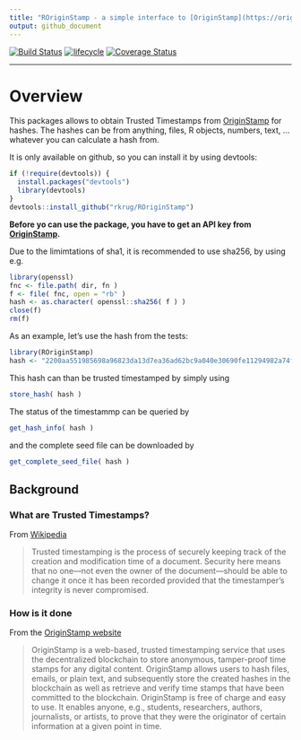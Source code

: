 ```yaml
---
title: "ROriginStamp - a simple interface to [OriginStamp](https://originstamp.org/)"
output: github_document
---
```

<!-- README.md is generated from README.Rmd. Please edit that file -->
[![Build Status](https://travis-ci.org/rkrug/ROriginStamp.svg?branch=master)](https://travis-ci.org/rkrug/ROriginStamp)
[![lifecycle](https://img.shields.io/badge/lifecycle-maturing-orange.svg)](https://www.tidyverse.org/lifecycle/#maturing)
[![Coverage Status](https://img.shields.io/codecov/c/github/rkrug/ROriginStamp/master.svg)](https://codecov.io/github/rkrug/ROriginStamp?branch=master)

<!-- [![Inline docs](http://inch-ci.org/github/rkrug/ROriginStamp.svg?branch=master)](http://inch-ci.org/github/rkrug/ROriginStamp) -->


-------

# Overview
This packages allows to obtain Trusted Timestamps from [OriginStamp](https://originstamp.org) for hashes. The hashes can be from anything, files, R objects, numbers, text, ... whatever you can calculate a hash from.

It is only available on github, so you can install it by using devtools:

```r
if (!require(devtools)) {
  install.packages("devtools")
  library(devtools)
}
devtools::install_github("rkrug/ROriginStamp")
```

**Before yo can use the package, you have to get an API key from [OriginStamp](http://originstamp.org/dev).**

Due to the limimtations of sha1, it is recommended to use sha256, by using e.g. 

```r
library(openssl)
fnc <- file.path( dir, fn )
f <- file( fnc, open = "rb" )
hash <- as.character( openssl::sha256( f ) )
close(f)
rm(f)
```

As an example, let's use the hash from the tests:
```r
library(ROriginStamp)
hash <- "2200aa551985698a96823da13d7ea36ad62bc9a040e30690fe11294982a74f21"
```

This hash can than be trusted timestamped by simply using

```r
store_hash( hash )
```

The status of the timestammp can be queried by

```r
get_hash_info( hash )
```

and the complete seed file can be downloaded by

```r
get_complete_seed_file( hash )
```

## Background

### What are Trusted Timestamps?

From [Wikipedia](https://en.wikipedia.org/wiki/Trusted_timestamping)

> Trusted timestamping is the process of securely keeping track of the creation and modification time of a document. Security here means that no one—not even the owner of the document—should be able to change it once it has been recorded provided that the timestamper's integrity is never compromised.

### How is it done

From the [OriginStamp website](https://originstamp.org/home)

> OriginStamp is a web-based, trusted timestamping service that uses the decentralized blockchain to store anonymous, tamper-proof time stamps for any digital content. OriginStamp allows users to hash files, emails, or plain text, and subsequently store the created hashes in the blockchain as well as retrieve and verify time stamps that have been committed to the blockchain. OriginStamp is free of charge and easy to use. It enables anyone, e.g., students, researchers, authors, journalists, or artists, to prove that they were the originator of certain information at a given point in time.

